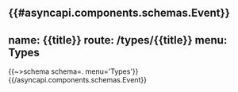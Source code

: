 {{#asyncapi.components.schemas.Event}}
---
name: {{title}}
route: /types/{{title}}
menu: Types
---
{{~>schema schema=. menu='Types'}}
{{/asyncapi.components.schemas.Event}}